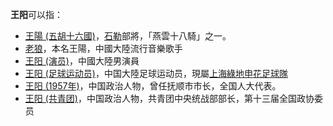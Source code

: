 '''王阳'''可以指：
* [[王陽_(五胡十六國)|王陽 (五胡十六國)]]，[[石勒|石勒]]部將，「燕雲十八騎」之一。
* [[老狼|老狼]]，本名王陽，中國大陸流行音樂歌手
* [[王阳_(演员)|王阳 (演员)]]，中國大陸男演員
* [[王阳_(足球运动员)|王阳 (足球运动员)]]，中国大陸足球运动员，現屬[[上海綠地申花足球隊|上海綠地申花足球隊]]
* [[王阳_(1957年)|王阳 (1957年)]]，中国政治人物，曾任抚顺市市长，全国人大代表。
* [[王阳_(共青团)|王阳 (共青团)]]，中国政治人物，共青团中央统战部部长，第十三届全国政协委员
{{disambiguation|cat=二字王姓人名消歧義|yang}}